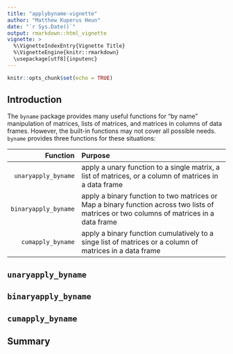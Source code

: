 ```yaml
---
title: "applybyname-vignette"
author: "Matthew Kuperus Heun"
date: "`r Sys.Date()`"
output: rmarkdown::html_vignette
vignette: >
  %\VignetteIndexEntry{Vignette Title}
  %\VignetteEngine{knitr::rmarkdown}
  \usepackage[utf8]{inputenc}
---
```


```r
knitr::opts_chunk$set(echo = TRUE)
```

## Introduction

The `byname` package provides many useful functions for "by name" manipulation of
matrices, lists of matrices, and matrices in columns of data frames.
However, the built-in functions may not cover all possible needs.
`byname` provides three functions for these situations:

| Function | Purpose    
|--:|:------------------------------------
| `unaryapply_byname` | apply a unary function to a single matrix, a list of matrices, or a column of matrices in a data frame  
| `binaryapply_byname` | apply a binary function to two matrices or Map a binary function across two lists of matrices or two columns of matrices in a data frame
| `cumapply_byname` | apply a binary function cumulatively to a singe list of matrices or a column of matrices in a data frame


## `unaryapply_byname`




## `binaryapply_byname`




## `cumapply_byname`



## Summary
